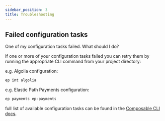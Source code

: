 ```yaml
---
sidebar_position: 3
title: Troubleshooting
---
```



## Failed configuration tasks
One of my configuration tasks failed. What should I do?

If one or more of your configuration tasks failed you can retry them by running the appropriate CLI command from your project directory:

e.g. Algolia configuration:

```bash
ep int algolia
```

e.g. Elastic Path Payments configuration:

```bash
ep payments ep-payments
```

full list of available configuration tasks can be found in the [Composable CLI docs](/docs/composable-cli/commands).